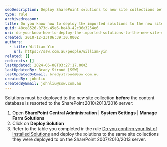 ```yaml
---
seoDescription: Deploy SharePoint solutions to new site collections before resorting the content database to ensure a seamless transition between servers.
type: rule
archivedreason:
title: Do you know how to deploy the imported solutions to the new site collection
guid: 48ce8526-073d-45e6-be48-42c36e3254e6
uri: do-you-know-how-to-deploy-the-imported-solutions-to-the-new-site-collection
created: 2010-12-23T06:39:30.000Z
authors:
  - title: William Yin
    url: https://ssw.com.au/people/william-yin
related: []
redirects: []
lastUpdated: 2024-06-08T03:27:17.000Z
lastUpdatedBy: Brady Stroud [SSW]
lastUpdatedByEmail: bradystroud@ssw.com.au
createdBy: johnliu
createdByEmail: johnliu@ssw.com.au
---
```


Solutions must be deployed to the new site collection **before** the content database is resorted to the SharePoint 2010/2013/2016 server:

1. Open **SharePoint Central Administration** | **System Settings** | **Manage Farm Solutions**
2. Click on **Deploy Solution**
3. Refer to the table you completed in the rule [Do you confirm your list of installed Solutions](/do-you-confirm-your-list-of-installed-sharepoint-2007-solutions) and deploy the solutions to the same site collections they were deployed to on the SharePoint 2007/2010/2013 server.
